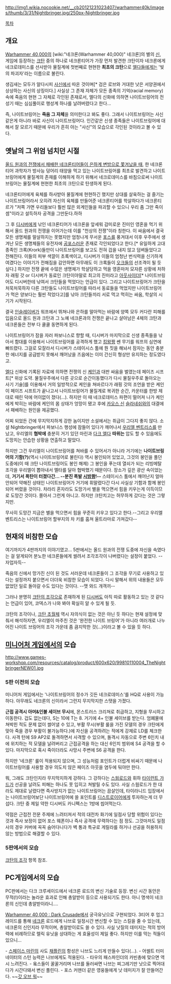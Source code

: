 {{{+1 '''Nightbringer'''}}}

http://img1.wikia.nocookie.net/__cb20121231023407/warhammer40k/images/thumb/3/31/Nightbringer.jpg/250px-Nightbringer.jpg

[[목차]]

== 개요 ==
[[Warhammer 40,000]]의 [wiki:"네크론(Warhammer 40,000)" 네크론]의 별의 [[신]], 게임에 등장하는 [[크탄]] 중의 하나로 네크론티어가 가장 먼저 발견한 크탄이자 네크론에게 네크로데미스를 선사받아 물질계에 첫번째로 현현한 '''최초의 크탄'''으로 [[엘다]]들에게는 '빛의 파괴자'라는 이름으로 불린다.

생김새는 모두가 알다시피 [[사신]]에서 따온 것이며[* 검은 로브와 거대한 낫은 서양권에서 상상하는 사신의 상징이다.] 사실상 그 존재 자체가 모든 종족의 기억(racial memory) 속에 죽음의 현현 그 자체로 각인된 존재로서, 엘다의 신화에 의하면 나이트브링어의 전성기 때는 심심풀이로 행성계 하나를 날려버렸다고 한다...  

즉, 나이트브링어는 '''죽음 그 자체'''을 의미한다고 봐도 좋다. 그래서 나이트브링어는 사신 같은게 아니라 바로 사신이 나이트브링어다. 인간같은 신생 종족들은 나이트브링어에 대해서 잘 모르기 때문에 우리가 흔히 아는 "사신"의 모습으로 각인된 것이라고 볼 수 있다.

== 옛날의 그 위엄 넘치던 시절 ==
[http://images61.fotki.com/v380/photos/0/1868380/10444316/e_Awakening_by_MajesticChicken-vi.jpg?align=right&width=40% 올드 원과의 전쟁에서 패배한 네크론티어들이 은하계 변방으로 쫓겨났을 때], 한 네크론티어 과학자가 방사능 덩어리 태양을 먹고 있는 나이트브링어를 최초로 발견하고 나이트브링어에게 물질계의 존재를 이해하게 하기 위해서 네크로데미스를 바침으로써 나이트브링어는 물질계에 현현한 최초의 크탄으로 탄생하게 된다.

네크론티어에게 육체를 하사받아 물질계에 현현하긴 했지만 상대를 살육하는 걸 즐기는 나이트브링어라서 오히려 자신의 육체를 만들어준 네크론티어를 학살하다가 네크론티르가 "저쪽 가면 우리들보다 훨씬 많은 외계인들을 파괴할 수 있으니 우리 좀 그만 죽이셈"이라고 설득하자 공격을 그만둔다.하하
 
그 후 [[디시버]]에게 낚인 네크론티어가 네크론을 앞세워 감미로운 진미인 영혼을 먹기 위해서 올드 원과의 전쟁을 이어가는데 이를 "천상의 전쟁"이라 칭한다. 이 싸움에서 결국 모든 생명체를 말살하지는 못했지만 엄청나게 무서운 [[포스]]를 풍겨대서 이후 우주에서 생겨난 모든 생명체들의 유전자에 [[공포]]스러운 존재로 각인되었다고 한다.[* 유일하게 고대 종족인 크록(Krork)들만이 나이트브링어를 보고도 전혀 겁을 내지 않고 덤벼들었다고 전해진다. 이들의 피부 색깔이 초록색이고, 디시버가 이들의 엄청난 번식력을 신기하게 여겼다는 이야기가 전해짐을 감안하면 아무래도 이 크록들이 [[오크]]들의 선조격이 될 듯 싶다.] 하지만 전쟁 끝에 수많은 생명체가 학살당하고 먹을 영혼마저 모자른 상황에 처하자 래핑 갓 or 디시버가 동료인 크탄이야말로 최고의 진미라고 [[아웃사이더]][* 나이트브링어도 디시버한테 낚여서 크탄들을 먹었다는 언급이 있다. 그리고 나이트브링어가 크탄을 처묵처묵하자 다른 크탄들도 나이트브링어를 따라서 동료들을 먹었지만 나이트브링어가 먹은 양보다는 훨씬 적었다고]를 낚아 크탄들끼리 서로 먹고 먹히는 싸움, 학살의 시기가 시작된다. 

결국 [[인슬레이버]]가 워프에서 뛰쳐나와 은하를 말아먹는 바람에 양쪽 모두 커다란 피해를 입음으로 올드 원과 크탄과 그 노예 네크론과의 전쟁은 끝나고 살아남은 4체의 크탄과 네크론들은 전부 다 쿨쿨 동면하게 된다. 

나이트브링어가 잠을 자러 파보니스로 향할 때, 디시버가 마지막으로 신생 종족들을 낚아서 함대를 이용해서 나이트브링어를 공격하게 했고 [[킹왕짱]] 쎈 무기를 워프의 심연에 빠뜨렸다. 그걸로 모잘라서 디시버가 스테이시스 툼에 뭔 짓을 해놔서 잠자는 동안 충분한 에너지를 공급받지 못해서 깨어났을 즈음에는 이미 간신히 형상만 유지하는 정도였다고.
 
[[엘다]] 신화에 기록된 자료에 의하면 전쟁의 신 [[케인]]과 대판 싸움을 벌였는데 페이즈 시프트[* 위상 도약. 물질우주에서 다른 곳으로 순간이동했다가 다시 물질우주로 돌아오는 사기 기술]를 이용해서 거의 일방적으로 케인을 쳐바르다가 래핑 갓의 조언을 받은 케인이  페이즈 시프트가 끝나고서 나이트브링어가 물질계로 복귀한 순간, 카운터를 한방 제대로 때린 덕에 어이없이 졌다(…). 하지만 이 때 네크로데미스 파편이 떨어져 나가 케인에게 박히는 바람에 케인의 몸 상태가 엉망이 됐고 후에 [[카오스 신]] [[슬라네쉬]]와의 대결에서 패배하는 원인을 제공했다.

어찌 되었든 간에 무지막지하게 강한 놈이지만 소설에서는 취급이 그다지 좋지 않다. 소설 Nightbringer에서 파보니스 행성에 잠들어 있다가 깨어나서 [[우리엘 벤트리스]]를 만났고, 우리엘의 '''협박에''' 충분히 거기 있던 마린과 [[다크 엘다]] '''따위는''' 압도 할 수 있음에도 도망치는 안습한 상황을 연출하고 말았다. 

하지만 그건 우리엘이 나이트브링어를 쳐바를 수 있어서가 아니라 거기에는 '''나이트브링어의 기함(?)'''(역시 나이트브링어로 불린다) 역시 봉인되어 있었고, 그것의 봉인을 풀던 도중에(이 때 크탄 나이트브링어도 봉인 해제) 그 봉인을 푸는데 열쇠가 되는 리빙메탈 조각을 우리엘이 뽑아내서 멜타를 달아 협박했기 때문이다. 장소가 깊은 광산 속이었는데, '''거기서 폭탄이 터졌다간... --분진 폭발 [[시밤쾅]]!--''' 스테이시스 툼에서 깨어난지 얼마 안되어 약해진 상태인 나이트브링어가 거기에 휘말렸다간 다시 사실상 기함과 함께 봉인되어 버렸을 것이다. 차라리 혼자라도 도망가서 별을 먹으면서 힘을 키우는게 이득이므로 도망간 것이다. 쫄아서 그런게 아니고. 하지만 크탄치고는 허무하게 갔다는 것은 그렇지만.

무사히 도망간 지금은 별을 먹으면서 힘을 꾸준히 키우고 있다고 한다.--그리고 우리엘 벤트리스는 나이트브링어 할부지의 차 키를 훔쳐 울트라마로 가져갔다--

== 현재의 비참한 모습 ==
여기까지가 4판까지의 이야기였고... 5판에서는 올드 원과의 전쟁 도중에 자신을 속였다는 걸 알게되어 분노한 네크론들에게 썰려서 조각조각이 나버렸다는 설정이 붙었다. --자업자득-- 

죽음의 신에서 망가진 신이 된 것도 서러운데 네크론들이 그 조각을 무기로 사용하고 있다는 설정까지 붙으면서 더더욱 비참한 모습이 되었다. 다시 말해서 위의 내용들은 모두 없었던 일로 돌아갈 수도 있다는 것이다. --맷 와드 개객끼--

그러나 분명히 [[크탄의 조각]]으로 존재하게 된 [[디시버]]도 아직 따로 활동하고 있는 것 같다는 언급이 있어, 코덱스가 나와 봐야 확실히 알 수 있게 될 듯.

크탄의 조각이나, [[크탄 초월체]] 역시 자의식이 없는 것은 아닌 듯 하다는 현재 설정에 맞춰서 해석하자면, 우리엘이 마주친 것은 '완전한 나이트 브링어'가 아니라 여러개로 나누어진 나이트 브링어의 조각 가운데 좀 큼지막한 것(...)이라고 볼 수 있을 듯 하다.
== [[미니어처 게임]]에서의 모습 ==
http://www.games-workshop.com/resources/catalog/product/600x620/99810110004_TheNightbringerNEW01.jpg

=== 5판 이전의 모습 ===
미니어처 게임에서는 '나이트브링어의 정수가 깃든 네크로데미스'를 HQ로 사용이 가능하다. 아무래도 네크론의 신이라서 그런지 무지막지한 스탯을 가졌다.

'''근접 공격시 아머&인불 세이브 무시'''에, 몬스트러스 크리쳐로 취급하고, 지형을 무시하고 이동한다. 겁도 없는데다, S는 10에 T는 8. 거기에 4+ 인불 세이브를 받는다. 엄폐물에 쳐박힌 적도 문제 없이 썰어낼 수 있고, 부활 무시(부활 룰을 가진 모델의 경우 크탄에게 맞아 죽을 경우 부활이 불가능하다.)에 자신을 공격하려는 적에게 강제로 LD를 체크한다. 사격 턴에 S9 AP2로 돌격하면서 사격할 수 있으며, 돌격시 자동으로 주변 6인치 내에 위치하는 적 모델을 날려버리고 근접공격을 하는 대신 6인치 범위에 S4 공격을 할 수 있다. 마지막으로 혹시 죽이더라도 사망시 주변에 S6 공격을 한다.

하지만 '네크론' 룰이 적용되지 않으며, 그 성능처럼 포인트가 더럽게 비싸기 때문에 나이트브링어를 사용할 경우 의도치 않은 페이즈 아웃을 염두에 둬야만 한다.

뭐, 그래도 크탄인지라 무지막지하게 강하다. 그 강하다는 [[스웜로드]]와 휘하 [[타이런트 가드]]가 선공을 날려도 피해는 하나도 못 입히고 쳐발릴 수도 있다. 사실 스웜로드가 한 대라도 제대로 날렸다면 즉사방지가 없는 나이트브링어는 끔살인데, 타이라니드 입장에서는 나이트브링어보단 나이트브링어에 쓸 포인트를 [[디스트로이어]]에게 투자하는게 더 무섭다. 크탄 중 제일 약한 디시버도 카니펙스는 1방에 씹어먹는다.

약점은 근접전 전문 주제에 느려터져서 적의 대전차 화기에 일점사 당할 위험이 있다는 것과 즉사 보정이 없어 포스 웨폰이나 즉사 공격에 무력하다는 점 정도. 그것마저도 일점사의 경우 커버에 꼭꼭 숨어다니다가 벽 통과 특규로 게릴라를 하거나 선공을 허용하지 않는 방법으로 해결할 수 있다.

=== 5판에서의 모습 ===
[[크탄의 조각]] 항목 참조.

== PC게임에서의 모습 ==
PC판에서는 다크 크루세이드에서 네크론 로드의 변신 기술로 등장. 변신 시간 동안은 무적(!)이라는 놀라운 효과로 인해 총알받이 등으로 사용되기도 한다. 아니 명색이 네크론의 신인데 총알받이라니….

[[Warhammer 40,000 : Dark Crusade]]에서 궁극유닛으로 구현되었다. 3티어 후 업그레이드를 통해 [[네크론]] 로드에게 나브로 일정시간 변신할 수 있는 스킬을 줄 수 있는데, 네크론의 신인지라 무적이며, 총알받이로도 쓸 수 있다. 사실 낫질의 데미지는 적의 방어력에 비례하므로 렐릭 유닛을 상대하는 게 효율성이 제일 좋다. 하지만 이를 막는 적들이 있으니...

- [[스페이스 마린]]의 사도 [[채플린]]의 함성은 나브도 느리게 만들수 있다(...).
- 어썰트 터미네이터의 스턴 능력은 나브에게도 적용된다. 
- 타우의 패스파인더의 카빈총에 맞으면 역시 느려진다.
- 옼스들이 꿀꿀거리며 나브를 둘러싸면 나브는 찌그레기만 낫으로 찍어대다가 시간다돼서 변신 풀린다.
- 포스 커맨더 같은 영웅들에게 낫 데미지가 잘 안들어간다. ~~[[갓 오브 워]]~~
